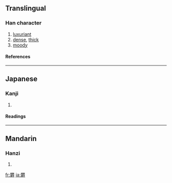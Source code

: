 {{see|鬱}}

==Translingual==
===Han character===
{{Han char|rn=75|rad=木|as=22|sn=26|four=|canj=木木田中戈 (DDWLI)}}
# [[luxuriant]]
# [[dense]], [[thick]]
# [[moody]]
====References====
{{Han ref|kx=0564.210|dkj=15978|dj=0953.280|hdz=21326.110|uh=6B1D|ud=27421}}

----
==Japanese==
===Kanji===
{{ja-kanji|grade=|rs=木22}}
# {{defn|Japanese}} 
====Readings====
{{ja-readings|on=[[うつ]] (utsu)|kun=[[しげる]] (shigeru)}}

----
==Mandarin==
===Hanzi===
{{cmn-hanzi|pin=[[yù]] ([[yu4]])|wg=yü<sup>4</sup>}}
# {{defn|Mandarin}}

[[fr:欝]]
[[ja:欝]]